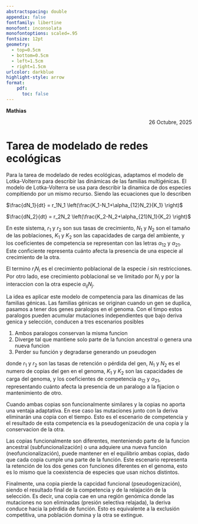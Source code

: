 ```yaml
---
abstractspacing: double
appendix: false
fontfamily: libertine
monofont: inconsolata
monofontoptions: scaled=.95
fontsize: 12pt
geometry: 
  - top=0.5cm
  - bottom=0.5cm
  - left=1.5cm
  - right=1.5cm
urlcolor: darkblue
highlight-style: arrow
format: 
    pdf:
      toc: false
---
```


<div style="text-align: left;">
**Mathias**
</div>
<div style="text-align: right;">
26 Octubre, 2025
</div>

# Tarea de modelado de redes ecológicas

Para la tarea de modelado de redes ecológicas, adaptamos el modelo de Lotka-Volterra para describir las dinámicas de las familias multigénicas. El modelo de Lotka-Volterra se usa para describir la dinamica de dos especies compitiendo por un mismo recurso. Siendo las ecuaciones que lo describen

$\frac{dN_1}{dt} = r_1N_1 \left(\frac{K_1-N_1+\alpha_{12}N_2}{K_1} \right)$

$\frac{dN_2}{dt} = r_2N_2 \left(\frac{K_2-N_2+\alpha_{21}N_1}{K_2} \right)$

En este sistema, $r_1$ y $r_2$ son sus tasas de crecimiento, $N_1$ y $N_2$ son el tamaño de las poblaciones, $K_1$ y $K_2$ son las capacidades de carga del ambiente, y los coeficientes de competencia se representan con las letras $\alpha_{12}$ y $\alpha_{21}$. Este conficiente representa cuánto afecta la presencia de una especie al crecimiento de la otra.

El termino $r_i N_i$ es el crecimiento poblacional de la especie $i$ sin restricciones. Por otro lado, ese crecimiento poblacional se ve limitado por $N_i$ y por la interaccion con la otra especie $\alpha_{ij}N_j$.

La idea es aplicar este modelo de competencia para las dinamicas de las familias génicas. Las familias génicas se originan cuando un gen se duplica, pasamos a tener dos genes paralogos en el genoma. Con el timpo estos paralogos pueden acumular mutaciones independientes que bajo deriva genica y selección, conducen a tres escenarios posibles

1. Ambos paralogos conservan la misma funcion
2. Diverge tal que mantiene solo parte de la funcion ancestral o genera una nueva funcion
3. Perder su función y degradarse generando un pseudogen

donde $r_1$ y $r_2$ son las tasas de retención o pérdida del gen, $N_1$ y $N_2$ es el numero de copias del gen en el genoma, $K_1$ y $K_2$ son las capacidades de carga del genoma, y los coeficientes de competencia $\alpha_{12}$ y $\alpha_{21}$, representando cuánto afecta la presencia de un paralogo a la fijacion o mantenimiento de otro.

Cuando ambas copias son funcionalmente similares y la copias no aporta una ventaja adaptativa. En ese caso las mutaciones junto con la deriva eliminarán una copia con el tiempo. Esto es el escenario de competencia y el resultado de esta competencia es la pseudogenización de una copia y la conservacion de la otra.

Las copias funcionalmente son diferentes, menteniendo parte de la funcion ancestral (subfuncionalización) o una adquiere una nueva función (neofuncionalización), puede mantener en el equilibrio ambas copias, dado que cada copia cumple una parte de la función. Este escenario representa la retención de los dos genes con funciones diferentes en el genoma, esto es lo mismo que la coexistencia de especies que usan nichos distintos.

Finalmente, una copia pierde la capcidad funcional (pseudogenización), siendo el resultado final de la competencia y de la relajación de la selección. Es decir, una copia cae en una región genómica donde las mutaciones no son eliminadas (presión selectiva relajada), la deriva conduce hacia la pérdida de función. Esto es equivalente a la exclusión competitiva, una población domina y la otra se extingue.